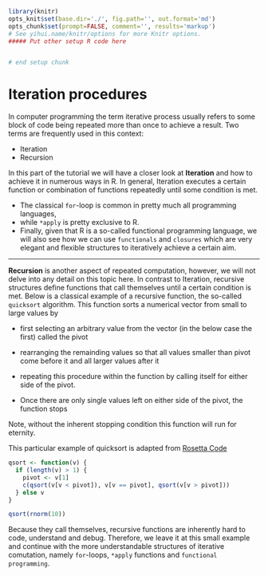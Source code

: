 ```r
library(knitr)
opts_knit$set(base.dir='./', fig.path='', out.format='md')
opts_chunk$set(prompt=FALSE, comment='', results='markup')
# See yihui.name/knitr/options for more Knitr options.
##### Put other setup R code here


# end setup chunk
```
# Iteration procedures

In computer programming the term iterative process usually refers to some block of code being repeated more than once to achieve a result. Two terms are frequently used in this context:

* Iteration
* Recursion

In this part of the tutorial we will have a closer look at **Iteration** and how to achieve it in numerous ways in R. In general, Iteration executes a certain function or combination of functions repeatedly until some condition is met.

* The classical `for`-loop is common in pretty much all programming languages, 
* while `*apply` is pretty exclusive to R. 
* Finally, given that R is a so-called functional programming language, we will also see how we can use `functionals` and `closures` which are very elegant and flexible structures to iteratively achieve a certain aim.

-----

**Recursion** is another aspect of repeated computation, however, we will not delve into any detail on this topic here. In contrast to Iteration, recursive structures define functions that call themselves until a certain condition is met. Below is a classical example of a recursive function, the so-called `quicksort` algorithm. This function sorts a numerical vector from small to large values by 

* first selecting an arbitrary value from the vector (in the below case the first) called the pivot
* rearranging the remainding values so that all values smaller than pivot come before it and all larger values after it
* repeating this procedure within the function by calling itself for either side of the pivot.


* Once there are only single values left on either side of the pivot, the function stops

Note, without the inherent stopping condition this function will run for eternity.

This particular example of quicksort is adapted from [Rosetta Code](http://rosettacode.org/wiki/Quicksort)

```r
qsort <- function(v) {
  if (length(v) > 1) {
    pivot <- v[1]
    c(qsort(v[v < pivot]), v[v == pivot], qsort(v[v > pivot])) 
  } else v
}

qsort(rnorm(10))
```

Because they call themselves, recursive functions are inherently hard to code, understand and debug. Therefore, we leave it at this small example and continue with the more understandable structures of iterative comutation, namely `for`-loops, `*apply` functions and `functional programming`.
